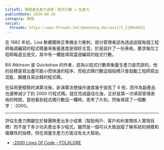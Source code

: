 ```yaml
---
titleTC: 開發者生產力迷思：程式行數 = 生產力
publishDate: 2024-08-26
category: 開發
social:
  threads: https://www.threads.net/@webdong.dev/post/C_IjBMsBU53
---
```


在 1982 年初，Lisa 軟體團隊正準備全力衝刺，部分管理者認為透過追蹤每個工程師每週編寫的程式碼量來衡量進度是個好主意。於是設計了一份表格，要求每位工程師每週五提交，其中有一欄是填寫當週編寫的程式行數。

Bill Atkinson 是 Quickdraw 的作者，認為以程式行數來衡量生產力是荒謬的。他的目標是寫出盡可能小而快速的程序，而程式碼行數這個指標只會鼓勵工程師寫出混亂、臃腫且易出錯的程式碼。

在採用更精簡的演算法後，新演算法使操作速度幾乎提高了 6 倍，而作為副產品也連帶減少了約 2000 行程式碼。就在完成最佳化後，正好是第一次填寫管理表格的時間，當他看到程式碼行數這一欄時，思考了片刻，然後填寫了一個數字：-2000。

---

評估生產力關鍵在於替團隊產出多少成果（幫助用戶、客戶和利害關係人實現目標）而不是下多少功夫產出多少程式。雖然是一個可以大致追蹤了解系統的規模和複雜性的指標，但在測量生產力方面沒有太大幫助。

- [-2000 Lines Of Code - FOLKLORE](https://www.folklore.org/Negative_2000_Lines_Of_Code.html)
